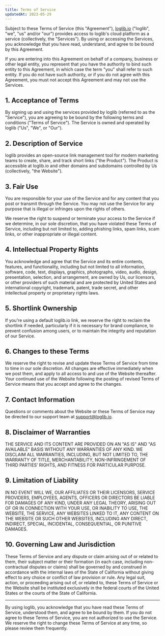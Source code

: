 ```yaml
---
title: Terms of Service
updatedAt: 2023-05-29
---
```


Subject to these Terms of Service (this "Agreement"), [loglib.io](/) ("loglib", "we", "us" and/or "our") provides access to loglib's cloud platform as a service (collectively, the "Services"). By using or accessing the Services, you acknowledge that you have read, understand, and agree to be bound by this Agreement.

If you are entering into this Agreement on behalf of a company, business or other legal entity, you represent that you have the authority to bind such entity to this Agreement, in which case the term "you" shall refer to such entity. If you do not have such authority, or if you do not agree with this Agreement, you must not accept this Agreement and may not use the Services.

## 1. Acceptance of Terms

By signing up and using the services provided by loglib (referred to as the "Service"), you are agreeing to be bound by the following terms and conditions ("Terms of Service"). The Service is owned and operated by loglib ("Us", "We", or "Our").

## 2. Description of Service

loglib provides an open-source link management tool for modern marketing teams to create, share, and track short links ("the Product"). The Product is accessible at loglib.io and other domains and subdomains controlled by Us (collectively, "the Website").

## 3. Fair Use

You are responsible for your use of the Service and for any content that you post or transmit through the Service. You may not use the Service for any purpose that is illegal or infringes upon the rights of others.

We reserve the right to suspend or terminate your access to the Service if we determine, in our sole discretion, that you have violated these Terms of Service, including but not limited to, adding phishing links, spam links, scam links, or other inappropriate or illegal content.

## 4. Intellectual Property Rights

You acknowledge and agree that the Service and its entire contents, features, and functionality, including but not limited to all information, software, code, text, displays, graphics, photographs, video, audio, design, presentation, selection, and arrangement, are owned by Us, our licensors, or other providers of such material and are protected by United States and international copyright, trademark, patent, trade secret, and other intellectual property or proprietary rights laws.

## 5. Shortlink Ownership

If you're using a default loglib.io link, we reserve the right to reclaim the shortlink if needed, particularly if it is necessary for brand compliance, to prevent confusion among users, or to maintain the integrity and reputation of our Service.

## 6. Changes to these Terms

We reserve the right to revise and update these Terms of Service from time to time in our sole discretion. All changes are effective immediately when we post them, and apply to all access to and use of the Website thereafter. Your continued use of the Website following the posting of revised Terms of Service means that you accept and agree to the changes.

## 7. Contact Information

Questions or comments about the Website or these Terms of Service may be directed to our support team at support@loglib.io.

## 8. Disclaimer of Warranties

THE SERVICE AND ITS CONTENT ARE PROVIDED ON AN "AS IS" AND "AS AVAILABLE" BASIS WITHOUT ANY WARRANTIES OF ANY KIND. WE DISCLAIM ALL WARRANTIES, INCLUDING, BUT NOT LIMITED TO, THE WARRANTY OF TITLE, MERCHANTABILITY, NON-INFRINGEMENT OF THIRD PARTIES’ RIGHTS, AND FITNESS FOR PARTICULAR PURPOSE.

## 9. Limitation of Liability

IN NO EVENT WILL WE, OUR AFFILIATES OR THEIR LICENSORS, SERVICE PROVIDERS, EMPLOYEES, AGENTS, OFFICERS OR DIRECTORS BE LIABLE FOR DAMAGES OF ANY KIND, UNDER ANY LEGAL THEORY, ARISING OUT OF OR IN CONNECTION WITH YOUR USE, OR INABILITY TO USE, THE WEBSITE, THE SERVICE, ANY WEBSITES LINKED TO IT, ANY CONTENT ON THE WEBSITE OR SUCH OTHER WEBSITES, INCLUDING ANY DIRECT, INDIRECT, SPECIAL, INCIDENTAL, CONSEQUENTIAL, OR PUNITIVE DAMAGES.

## 10. Governing Law and Jurisdiction

These Terms of Service and any dispute or claim arising out of or related to them, their subject matter or their formation (in each case, including non-contractual disputes or claims) shall be governed by and construed in accordance with the internal laws of the State of California without giving effect to any choice or conflict of law provision or rule. Any legal suit, action, or proceeding arising out of, or related to, these Terms of Service or the Website shall be instituted exclusively in the federal courts of the United States or the courts of the State of California.

---

By using loglib, you acknowledge that you have read these Terms of Service, understood them, and agree to be bound by them. If you do not agree to these Terms of Service, you are not authorized to use the Service. We reserve the right to change these Terms of Service at any time, so please review them frequently.